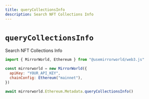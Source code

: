 ```yaml
---
title: queryCollectionsInfo
description: Search NFT Collections Info
---
```


# `queryCollectionsInfo`

Search NFT Collections Info

```js
import { MirrorWorld, Ethereum } from "@usemirrorworld/web3.js"

const mirrorworld = new MirrorWorld({
  apiKey: "YOUR_API_KEY",
  chainConfig: Ethereum("mainnet"),
})

await mirrorworld.Ethereum.Metadata.queryCollectionsInfo()
```

